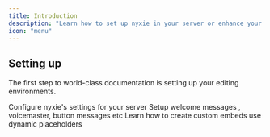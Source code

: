 ```yaml
---
title: Introduction
description: "Learn how to set up nyxie in your server or enhance your everyday use with commands & more."
icon: "menu"
---
```




## Setting up

The first step to world-class documentation is setting up your editing environments.

<CardGroup cols={2}>
  <Card
    title="Security Setup"
    icon="hammer"
    href="https://nyxie.mintlify.app/security/antinuke"
    hrefTarget="_self"
  >
    Configure nyxie's settings for your server
  </Card>
  <Card
    title="Server configuration"
    icon="settings"
    href="https://nyxie.mintlify.app/roles/autorole"
    hrefTarget="_self"
  >
    Setup welcome messages , voicemaster, button messages etc
  </Card>
  <Card
    title="Embed scripting"
    icon="code"
    href="https://nyxie.mintlify.app/resources/embeds"
    hrefTarget="_self"
  >
    Learn how to create custom embeds use dynamic placeholders
  </Card>
</CardGroup>
